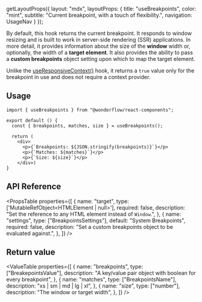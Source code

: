 
  getLayoutProps({
    layout: "mdx",
    layoutProps: {
      title: "useBreakpoints",
      color: "mint",
      subtitle: "Current breakpoint, with a touch of flexibility.",
      navigation: UsageNav
    }
  });

By default, this hook returns the current breakpoint. It responds to window resizing and is built to work in server-side rendering (SSR) applications.
In more detail, it provides information about the size of the **window** width or, optionally, the width of a **target element**. It also provides the ability to pass a **custom breakpoints** object setting upon which to map the target element.

Unlike the [useResponsiveContext()](https://design.wonderflow.ai/get-started/documentation/develop/utilities/responsive-provider) hook, it returns a `true` value only for the breakpoint in use and does not require a context provider.

## Usage

```tsx lines="1,4,8,9,10"
import { useBreakpoints } from "@wonderflow/react-components";

export default () {
  const { breakpoints, matches, size } = useBreakpoints();

  return (
    <div>
      <p>{`Breakpoints: ${JSON.stringify(breakpoints)}`}</p>
      <p>{`Matches: ${matches}`}</p>
      <p>{`Size: ${size}`}</p>
    </div>)
}
```
## API Reference

<PropsTable
  properties={[
    {
      name: "target",
      type: ['MutableRefObject<HTMLElement | null>'],
      required: false,
      description: "Set the reference to any HTML element instead of `Window`.",
    },
    {
      name: "settings",
      type: ["BreakpointsSettings"],
      default: "System Breakpoints",
      required: false,
      description: "Set a custom breakpoints object to be evaluated against.",
    },
  ]}
/>

## Return value

<ValueTable
  properties={[
    {
      name: "breakpoints",
      type: ["BreakepointsValue"],
      description: "A key/value pair object with boolean for every breakpoint",
    },
    {
      name: "matches",
      type: ["BreakpointsName"],
      description: "xs | sm | md | lg | xl",
    },
    {
      name: "size",
      type: ["number"],
      description: "The window or target width",
    },
  ]}
/>
